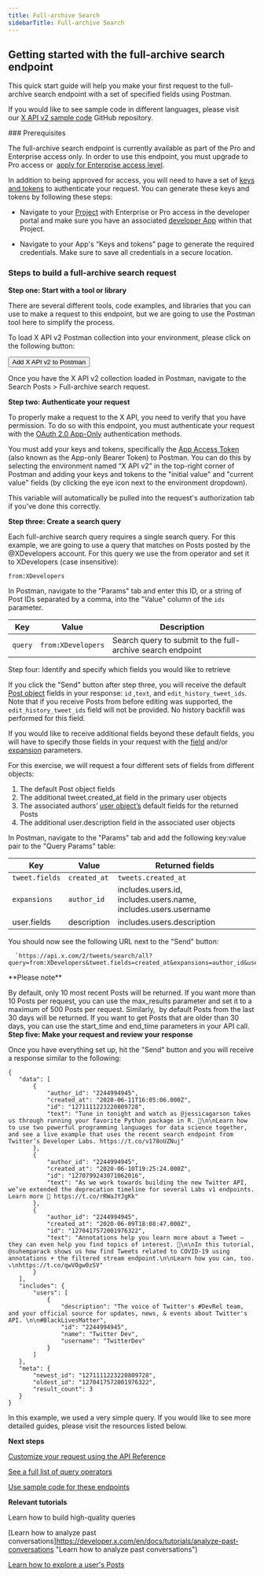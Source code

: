 ```yaml
---
title: Full-archive Search
sidebarTitle: Full-archive Search
---
```



## Getting started with the full-archive search endpoint

This quick start guide will help you make your first request to the full-archive search endpoint with a set of specified fields using Postman.

If you would like to see sample code in different languages, please visit our [X API v2 sample code](https://github.com/xdevplatform/Twitter-API-v2-sample-code) GitHub repository. 

<Note>
### Prerequisites

The full-archive search endpoint is currently available as part of the Pro and Enterprise access only. In order to use this endpoint, you must upgrade to Pro access or  [apply for Enterprise access level](https://docs.google.com/forms/d/e/1FAIpQLScO3bczKWO2jFHyVZJUSEGfdyfFaqt2MvmOfl_aJp0KxMqtDA/viewform).

In addition to being approved for access, you will need to have a set of [keys and tokens](/resources/fundamentals/authentication) to authenticate your request. You can generate these keys and tokens by following these steps:

* Navigate to your [Project](https://developer.twitter.com/en/docs/projects) with Enterprise or Pro access in the developer portal and make sure you have an associated [developer App](https://developer.twitter.com/en/docs/apps) within that Project.

* Navigate to your App's “Keys and tokens” page to generate the required credentials. Make sure to save all credentials in a secure location.
</Note>

### Steps to build a full-archive search request

**Step one: Start with a tool or library**

There are several different tools, code examples, and libraries that you can use to make a request to this endpoint, but we are going to use the Postman tool here to simplify the process.

To load X API v2 Postman collection into your environment, please click on the following button:

<Button href="https://t.co/twitter-api-postman">
  Add X API v2 to Postman
</Button>

Once you have the X API v2 collection loaded in Postman, navigate to the Search Posts > Full-archive search request.

**Step two: Authenticate your request**

To properly make a request to the X API, you need to verify that you have permission. To do so with this endpoint, you must authenticate your request with the [OAuth 2.0 App-Only](/resources/fundamentals/authentication#app-only-authentication-and-oauth-2-0-bearer-token) authentication methods.

You must add your keys and tokens, specifically the [App Access Token](/resources/fundamentals/authentication#using-and-generating-an-app-only-bearer-token) (also known as the App-only Bearer Token) to Postman. You can do this by selecting the environment named “X API v2” in the top-right corner of Postman and adding your keys and tokens to the "initial value" and "current value" fields (by clicking the eye icon next to the environment dropdown).

This variable will automatically be pulled into the request's authorization tab if you've done this correctly.
 

**Step three: Create a search query**

Each full-archive search query requires a single search query. For this example, we are going to use a query that matches on Posts posted by the @XDevelopers account. For this query we use the from operator and set it to XDevelopers (case insensitive):

`from:XDevelopers`

In Postman, navigate to the "Params" tab and enter this ID, or a string of Post IDs separated by a comma, into the "Value" column of the `ids` parameter.
 

| Key | Value | Description |
| --- | --- | --- |
| `query` | `from:XDevelopers` | Search query to submit to the full-archive search endpoint |


Step four: Identify and specify which fields you would like to retrieve

If you click the "Send" button after step three, you will receive the default [Post object](/x-api/fundamentals/data-dictionary#tweet) fields in your response: `id` ,`text`, and `edit_history_tweet_ids`. Note that if you receive Posts from before editing was supported, the `edit_history_tweet_ids` field will not be provided. No history backfill was performed for this field. 

If you would like to receive additional fields beyond these default fields, you will have to specify those fields in your request with the [field](/x-api/fundamentals/fields) and/or [expansion](/x-api/fundamentals/expansions) parameters.

For this exercise, we will request a four different sets of fields from different objects:

1.  The default Post object fields
2.  The additional tweet.created_at field in the primary user objects
3.  The associated authors’ [user object’s](/x-api/fundamentals/data-dictionary#user) default fields for the returned Posts
4.  The additional user.description field in the associated user objects
     

In Postman, navigate to the "Params" tab and add the following key:value pair to the "Query Params" table:

| Key | Value | Returned fields |
| --- | --- | --- |
| `tweet.fields` | `created_at` | `tweets.created_at` |
| `expansions` | `author_id` | includes.users.id, includes.users.name, includes.users.username |
| user.fields | description | includes.users.description |


You should now see the following URL next to the "Send" button:

      `https://api.x.com/2/tweets/search/all?query=from:XDevelopers&tweet.fields=created_at&expansions=author_id&user.fields=created_at`

<Note>
**Please note**

By default, only 10 most recent Posts will be returned. If you want more than 10 Posts per request, you can use the max_results parameter and set it to a maximum of 500 Posts per request. Similarly,  by default Posts from the last 30 days will be returned. If you want to get Posts that are older than 30 days, you can use the start_time and end_time parameters in your API call.
</Note>
**Step five: Make your request and review your response**

Once you have everything set up, hit the "Send" button and you will receive a response similar to the following:

```
{
   "data": [
       {
           "author_id": "2244994945",
           "created_at": "2020-06-11T16:05:06.000Z",
           "id": "1271111223220809728",
           "text": "Tune in tonight and watch as @jessicagarson takes us through running your favorite Python package in R. 🍿\n\nLearn how to use two powerful programming languages for data science together, and see a live example that uses the recent search endpoint from Twitter’s Developer Labs. https://t.co/v178oUZNuj"
       },
       {
           "author_id": "2244994945",
           "created_at": "2020-06-10T19:25:24.000Z",
           "id": "1270799243071062016",
           "text": "As we work towards building the new Twitter API, we’ve extended the deprecation timeline for several Labs v1 endpoints. Learn more 📖 https://t.co/rRWaJYJgKk"
       },
       {
           "author_id": "2244994945",
           "created_at": "2020-06-09T18:08:47.000Z",
           "id": "1270417572001976322",
           "text": "Annotations help you learn more about a Tweet — they can even help you find topics of interest. 🔬\n\nIn this tutorial, @suhemparack shows us how find Tweets related to COVID-19 using annotations + the filtered stream endpoint.\n\nLearn how you can, too. ⤵️\nhttps://t.co/qwVOgw0zSV"
       }
   ],
   "includes": {
       "users": [
           {
               "description": "The voice of Twitter's #DevRel team, and your official source for updates, news, & events about Twitter's API. \n\n#BlackLivesMatter",
               "id": "2244994945",
               "name": "Twitter Dev",
               "username": "TwitterDev"
           }
       ]
   },
   "meta": {
       "newest_id": "1271111223220809728",
       "oldest_id": "1270417572001976322",
       "result_count": 3
   }
}
```



In this example, we used a very simple query. If you would like to see more detailed guides, please visit the resources listed below. 

**Next steps**

[Customize your request using the API Reference](/x-api/posts/full-archive-search)

[See a full list of query operators](/x-api/posts/search/integrate/build-a-query "See a full list of query operators")

[Use sample code for these endpoints](https://github.com/xdevplatform/Twitter-API-v2-sample-code "Use sample code for these endpoints")

**Relevant tutorials**

Learn how to build high-quality queries

[Learn how to analyze past conversations]https://developer.x.com/en/docs/tutorials/analyze-past-conversations "Learn how to analyze past conversations")

[Learn how to explore a user's Posts](https://developer.x.com/en/docs/tutorials/explore-a-users-tweets "Learn how to explore a user's Posts")
